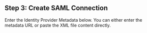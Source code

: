 ## Step 3: Create SAML Connection

Enter the Identity Provider Metadata below. You can either enter the metadata URL or paste the XML file content directly.

<CreateSSOConnection setupLinkToken={setupLinkToken} idpType='saml' />

<Footer hasNext={false} />
